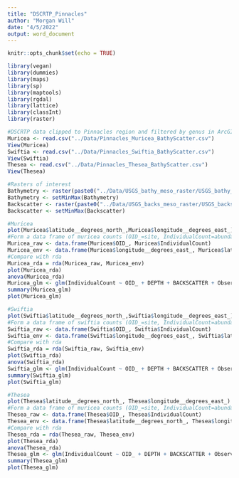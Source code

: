 ```yaml
---
title: "DSCRTP_Pinnacles"
author: "Morgan Will"
date: "4/5/2022"
output: word_document
---
```


```r
knitr::opts_chunk$set(echo = TRUE)
```

```r
library(vegan)
library(dummies)
library(maps)
library(sp)
library(maptools)
library(rgdal)
library(lattice)
library(classInt)
library(raster)
```

```r
#DSCRTP data clipped to Pinnacles region and filtered by genus in ArcGIS. Imported here:
Muricea <- read.csv("../Data/Pinnacles_Muricea_BathyScatter.csv")
View(Muricea)
Swiftia <- read.csv("../Data/Pinnacles_Swiftia_BathyScatter.csv")
View(Swiftia)
Thesea <- read.csv("../Data/Pinnacles_Thesea_BathyScatter.csv")
View(Thesea)
```

```r
#Rasters of interest
Bathymetry <- raster(paste0("../Data/USGS_bathy_meso_raster/USGS_bathy_meso_raster.tif"))
Bathymetry <- setMinMax(Bathymetry)
Backscatter <- raster(paste0("../Data/USGS_backs_meso_raster/USGS_backs_meso_ras.tif"))
Backscatter <- setMinMax(Backscatter)
```

```r
#Muricea
plot(Muricea$latitude__degrees_north_,Muricea$longitude__degrees_east_)
#Form a data frame of muricea counts (OID_=site, IndividualCount=abundance) and envirmental data
Muricea_raw <- data.frame(Muricea$OID_, Muricea$IndividualCount)
Muricea_env <- data.frame(Muricea$longitude__degrees_east_, Muricea$latitude__degrees_north_,Muricea$DEPTH, Muricea$BACKSCATTER, Muricea$ObservationYear)
#Compare with rda
Muricea_rda = rda(Muricea_raw, Muricea_env)
plot(Muricea_rda)
anova(Muricea_rda)
Muricea_glm <- glm(IndividualCount ~ OID_ + DEPTH + BACKSCATTER + ObservationYear, data=Muricea)
summary(Muricea_glm)
plot(Muricea_glm)
```

```r
#Swiftia
plot(Swiftia$latitude__degrees_north_,Swiftia$longitude__degrees_east_)
#Form a data frame of swiftia counts (OID_=site, IndividualCount=abundance) and envirmental data
Swiftia_raw <- data.frame(Swiftia$OID_, Swiftia$IndividualCount)
Swiftia_env <- data.frame(Swiftia$longitude__degrees_east_, Swiftia$latitude__degrees_north_, Swiftia$DEPTH, Swiftia$BACKSCATTER, Swiftia$ObservationYear)
#Compare with rda
Swiftia_rda = rda(Swiftia_raw, Swiftia_env)
plot(Swiftia_rda)
anova(Swiftia_rda)
Swiftia_glm <- glm(IndividualCount ~ OID_ + DEPTH + BACKSCATTER + ObservationYear, data=Swiftia)
summary(Swiftia_glm)
plot(Swiftia_glm)
```

```r
#Thesea
plot(Thesea$latitude__degrees_north_, Thesea$longitude__degrees_east_)
#Form a data frame of muricea counts (OID_=site, IndividualCount=abundance) and envirmental data
Thesea_raw <- data.frame(Thesea$OID_, Thesea$IndividualCount)
Thesea_env <- data.frame(Thesea$latitude__degrees_north_, Thesea$longitude__degrees_east_, Thesea$DEPTH, Thesea$BACKSCATTER, Thesea$ObservationYear)
#Compare with rda
Thesea_rda = rda(Thesea_raw, Thesea_env)
plot(Thesea_rda)
anova(Thesea_rda)
Thesea_glm <- glm(IndividualCount ~ OID_ + DEPTH + BACKSCATTER + ObservationYear, data=Thesea)
summary(Thesea_glm)
plot(Thesea_glm)
```
